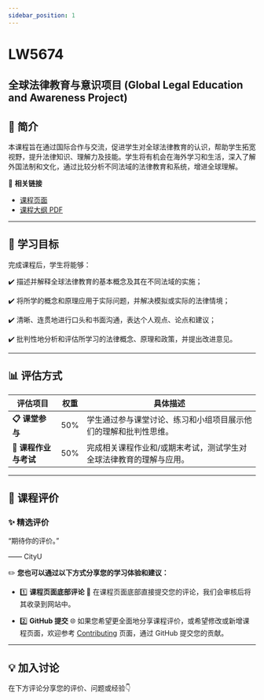 ```yaml
---
sidebar_position: 1
---
```


# LW5674
## 全球法律教育与意识项目 (Global Legal Education and Awareness Project)

## **📘 简介**
本课程旨在通过国际合作与交流，促进学生对全球法律教育的认识，帮助学生拓宽视野，提升法律知识、理解力及技能。学生将有机会在海外学习和生活，深入了解外国法制和文化，通过比较分析不同法域的法律教育和系统，增进全球理解。

🔗 **相关链接**
- [课程页面](https://www.cityu.edu.hk/catalogue/pg/202425/course/LW5674.htm)
- [课程大纲 PDF](https://www.cityu.edu.hk/catalogue/pg/202425/course/LW5674.pdf)

---

## **🎯 学习目标**

完成课程后，学生将能够：

✔️ 描述并解释全球法律教育的基本概念及其在不同法域的实施；

✔️ 将所学的概念和原理应用于实际问题，并解决模拟或实际的法律情境；

✔️ 清晰、连贯地进行口头和书面沟通，表达个人观点、论点和建议；

✔️ 批判性地分析和评估所学习的法律概念、原理和政策，并提出改进意见。

---

## **📊 评估方式**

| **评估项目**         | **权重** | **具体描述**                                                                                       |
|---------------------|---------|---------------------------------------------------------------------------------------------------|
| **📋 课堂参与**       | 50%     | 学生通过参与课堂讨论、练习和小组项目展示他们的理解和批判性思维。                                     |
| **📂 课程作业与考试** | 50%     | 完成相关课程作业和/或期末考试，测试学生对全球法律教育的理解与应用。                                |

---

## **💬 课程评价**

### ✨ **精选评价**
<div className={commentStyles.commentBox}>
    <p className={commentStyles.commentText}>
        “期待你的评价。”
    </p>
    <p className={commentStyles.commentAuthor}>—— CityU</p>
</div>

✏️ **您也可以通过以下方式分享您的学习体验和建议：**

- 1️⃣ **课程页面底部评论**
💬 在课程页面底部直接提交您的评论，我们会审核后将其收录到网站中。

- 2️⃣ **GitHub 提交**
🌐 如果您希望更全面地分享课程评价，或希望修改或新增课程页面，欢迎参考 [Contributing](https://penjc.github.io/CityU/contributing) 页面，通过 GitHub 提交您的贡献。

---

## **💡 加入讨论**

在下方评论分享您的评价、问题或经验👇
<Utterances />
